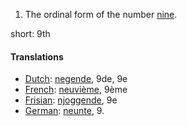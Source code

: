 # The ordinal form of the number [[nine]].

short: 9th

====Translations====

*[[Dutch]]: [[negende]], 9de, 9e
*[[French]]: [[neuvième]], 9ème
*[[Frisian]]: [[njoggende]], 9e
*[[German]]: [[neunte]], 9.